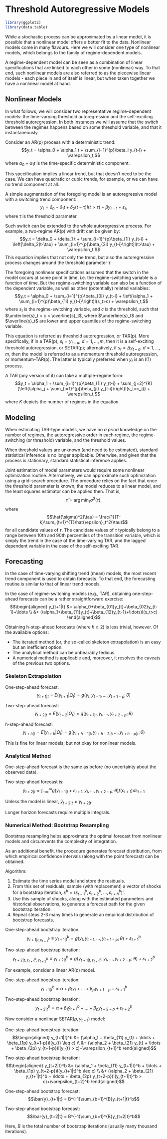 # Threshold Autoregressive Models

```r
library(ggplot2)
library(data.table)
```

While a stochastic process can be approximated by a linear model, it is possible that a nonlinear model offers a better fit to the data. Nonlinear models come in many flavours. Here we will consider one type of nonlinear models, which belongs to the family of regime-dependent models.

A regime-dependent model can be seen as a combination of linear specifications that are linked to each other in some (nonlinear) way. To that end, such nonlinear models are also referred to as the piecewise linear models - each piece in and of itself is linear, but when taken together we have a nonlinear model at hand. 


## Nonlinear Models

In what follows, we will consider two representative regime-dependent models: the time-varying threshold autoregression and the self-exciting threshold autoregression. In both instances we will assume that the switch between the regimes happens based on some threshold variable, and that it instantaneously.

Consider an AR(p) process with a deterministic trend: $$y_t = \alpha_0 + \alpha_1 t + \sum_{i=1}^{p}\beta_i y_{t-i} + \varepsilon_t,$$ where $\alpha_0 + \alpha_1 t$ is the time-specific deterministic component.

This specification implies a linear trend, but that doesn't need to be the case. We can have quadratic or cubic trends, for example, or we can have no trend component at all.

A simple augmentation of the foregoing model is an autoregressive model with a switching trend component: $$y_t = \delta_{0} + \delta_{1} t + \delta_{2}(t-\tau)I(t>\tau) + \beta y_{t-1} + \varepsilon_t,$$ where $\tau$ is the threshold parameter.

Such switch can be extended to the whole autoregressive process. For example, a two-regime AR(p) with drift can be given by: $$y_t = \delta_0 + \delta_1 t + \sum_{i=1}^{p}\beta_{1i} y_{t-i} + \left[\delta_2(t-\tau) + \sum_{i=1}^{p}\beta_{2i} y_{t-i}\right]I(t>\tau) + \varepsilon_t.$$ This equation implies that not only the trend, but also the autoregressive process changes around the threshold parameter $\tau$.

The foregoing nonlinear specifications assumed that the switch in the model occurs at some point in time, i.e. the regime-switching variable is a function of time. But the regime-switching variable can also be a function of the dependent variable, as well as other (potentially) related variables: $$y_t = \alpha_0 + \sum_{i=1}^{p}\beta_{0i} y_{t-i} + \left(\alpha_1 + \sum_{i=1}^{p}\beta_{1i} y_{t-i}\right)I(s_t>c) + \varepsilon_t,$$ where $s_t$ is the regime-switching variable, and $c$ is the threshold, such that $\underline{s}_t < c < \overline{s}_t$, where $\underline{s}_t$ and $\overline{s}_t$ are lower and upper quantiles of the regime-switching variable.

This equation is referred as threshold autoregression, or TAR(p). More specifically, if in a TAR(p), $s_t = y_{t-d}$, $d = 1,\ldots,m$, then it is a self-exciting threshold autoregression, or SETAR(p); alternatively, if $s_t = \Delta y_{t-d}$, $d = 1,\ldots,m$, then the model is referred to as a momentum threshold autoregression, or momentum-TAR(p). The latter is typically preferred when $y_t$ is an I(1) process.

A TAR (any version of it) can take a multiple-regime form: $$y_t = \alpha_1 + \sum_{i=1}^{p}\beta_{1i} y_{t-i} + \sum_{j=2}^{K}{\left(\alpha_j + \sum_{i=1}^{p}\beta_{ji} y_{t-i}\right)I(s_t>c_j)} + \varepsilon_t,$$ where $K$ depicts the number of regimes in the equation.


## Modeling

When estimating TAR-type models, we have no *a priori* knowledge on the number of regimes, the autoregressive order in each regime, the regime-switching (or threshold) variable, and the threshold values. 

When threshold values are unknown (and need to be estimated), standard statistical inference is no longer applicable. Otherwise, and given that the process is stationary, standard statistical inference applies.

Joint estimation of model parameters would require some nonlinear optimization routine. Alternatively, we can approximate such optimization using a grid-search procedure. The procedure relies on the fact that once the threshold parameter is known, the model reduces to a linear model, and the least squares estimator can be applied then. That is, $$\hat{\tau} = \arg\min_{\tau}\hat{\sigma}^2(\tau),$$ where $$\hat{\sigma}^2(\tau) = \frac{1}{T-k}\sum_{t=1}^{T}\hat{\epsilon}_t^2(\tau)$$ for all candidate values of $\tau$. The candidate values of $\tau$ typically belong to a range between 10th and 90th percentiles of the transition variable, which is simply the trend in the case of the time-varying TAR, and the lagged dependent variable in the case of the self-exciting TAR.


## Forecasting

In the case of time-varying shifting trend (mean) models, the most recent trend component is used to obtain forecasts. To that end, the forecasting routine is similar to that of linear trend models.

In the case of regime-switching models (e.g., TAR), obtaining one-step-ahead forecasts can be a rather straightforward exercise: 
$$\begin{aligned}
y_{t+1|t} &= \alpha_0+\beta_{01}y_{t}+\beta_{02}y_{t-1}+\ldots \\
          &+ (\alpha_1+\beta_{11}y_{t}+\beta_{12}y_{t-1}+\ldots)I(s_t>c)
\end{aligned}$$

Obtaining h-step-ahead forecasts (where $h\geq2$) is less trivial, however. Of the available options:

- The iterated method (or, the so-called skeleton extrapolation) is an easy but an inefficient option. 
- The analytical method can be unbearably tedious.
- A numerical method is applicable and, moreover, it resolves the caveats of the previous two options.


### Skeleton Extrapolation

One-step-ahead forecast: $$y_{t+1|t} = E(y_{t+1}|\Omega_{t}) = g(y_{t},y_{t-1},\ldots,y_{t+1-p};\theta)$$

Two-step-ahead forecast: $$y_{t+2|t} = E(y_{t+2}|\Omega_{t}) = g(y_{t+1|t},y_{t},\ldots,y_{t+2-p};\theta)$$

h-step-ahead forecast: $$y_{t+h|t} = E(y_{t+h}|\Omega_{t}) = g(y_{t+h-1|t},y_{t+h-2|t},\ldots,y_{t+h-p|t};\theta)$$

This is fine for linear models; but not okay for nonlinear models.


### Analytical Method

One-step-ahead forecast is the same as before (no uncertainty about the observed data).

Two-step-ahead forecast is: $$\tilde{y}_{t+2|t} = \int_{-\infty}^{\infty}g(y_{t+1|t}+\varepsilon_{t+1},y_{t},\ldots,y_{t+2-p};\theta)f(\varepsilon_{t+1})d\varepsilon_{t+1}$$

Unless the model is linear, $\tilde{y}_{t+2|t} \ne y_{t+2|t}$.

Longer horizon forecasts require multiple integrals.


### Numerical Method: Bootstrap Resampling

Bootstrap resampling helps approximate the optimal forecast from nonlinear models and circumvents the complexity of integration.

As an additional benefit, the procedure generates forecast distribution, from which empirical confidence intervals (along with the point forecast) can be obtained.

Algorithm:

1. Estimate the time series model and store the residuals.
2. From this set of residuals, sample (with replacement) a vector of shocks for a bootstrap iteration, $\varepsilon^b = (\varepsilon_{t+1}^b,\varepsilon_{t+2}^b,\ldots,\varepsilon_{t+h}^b)'$.
3. Use this sample of shocks, along with the estimated parameters and historical observations, to generate a forecast path for the given bootstrap iteration.
4. Repeat steps 2-3 many times to generate an empirical distribution of bootstrap forecasts.


One-step-ahead bootstrap iteration: $$y_{t+1|t,\varepsilon_{t+1}^b} \equiv y_{t+1|t}^b = g(y_{t},y_{t-1},\ldots,y_{t+1-p};\theta)+\varepsilon_{t+1}^b$$

Two-step-ahead bootstrap iteration: $$y_{t+2|t,\varepsilon_{t+1}^b,\varepsilon_{t+2}^b} \equiv y_{t+2|t}^b = g(y_{t+1|t,\varepsilon_{t+1}^b},y_{t},\ldots,y_{t+2-p};\theta)+\varepsilon_{t+2}^b$$


For example, consider a linear $\text{AR}(p)$ model.

One-step-ahead bootstrap iteration: $$y_{t+1|t}^b = \alpha + \beta_1 y_{t} + \ldots + \beta_p y_{t+1-p}+\varepsilon_{t+1}^b$$

Two-step-ahead bootstrap iteration: $$y_{t+2|t}^b = \alpha + \beta_1 \hat{y}_{t+1}^b + \ldots + \beta_p y_{t+2-p}+\varepsilon_{t+2}^b$$


Now consider a nonlinear $\text{SETAR}(p,y_{t-1})$ model:

One-step-ahead bootstrap iteration: 
$$\begin{aligned}
y_{t+1|t}^b &= (\alpha_1 + \beta_{11} y_{t} + \ldots + \beta_{1p} y_{t+1-p})I(y_{t} \leq c) \\ 
                &+ (\alpha_2 + \beta_{21} y_{t} + \ldots + \beta_{2p} y_{t+1-p})I(y_{t} > c)+\varepsilon_{t+1}^b
\end{aligned}$$

Two-step-ahead bootstrap iteration: 
$$\begin{aligned}
y_{t+2|t}^b &= (\alpha_1 + \beta_{11} y_{t+1|t}^b + \ldots + \beta_{1p} y_{t+2-p})I(y_{t+1|t}^b \leq c) \\
                &+ (\alpha_2 + \beta_{21} y_{t+1|t}^b + \ldots + \beta_{2p} y_{t+2-p})I(y_{t+1|t}^b > c)+\varepsilon_{t+2}^b
\end{aligned}$$


One-step-ahead bootstrap forecast: $$\bar{y}_{t+1|t} = B^{-1}\sum_{b=1}^{B}y_{t+1|t}^b$$ 

Two-step-ahead bootstrap forecast: $$\bar{y}_{t+2|t} = B^{-1}\sum_{b=1}^{B}y_{t+2|t}^b$$

Here, $B$ is the total number of bootstrap iterations (usually many thousand iterations).

